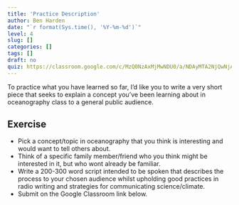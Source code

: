 ```yaml
---
title: 'Practice Description'
author: Ben Harden
date: "`r format(Sys.time(), '%Y-%m-%d')`"
level: 4
slug: []
categories: []
tags: []
draft: no
quiz: https://classroom.google.com/c/MzQ0NzAxMjMwNDU0/a/NDAyMTA2NjQwNjA5/details
---
```


To practice what you have learned so far, I'd like you to write a very short piece that seeks to explain a concept you've been learning about in oceanography class to a general public audience. 

## Exercise

* Pick a concept/topic in oceanography that you think is interesting and would want to tell others about.
* Think of a specific family member/friend who you think might be interested in it, but who wont already be familiar.
* Write a 200-300 word script intended to be spoken that describes the process to your chosen audience whilst upholding good practices in radio writing and strategies for communicating science/climate.
* Submit on the Google Classroom link below.